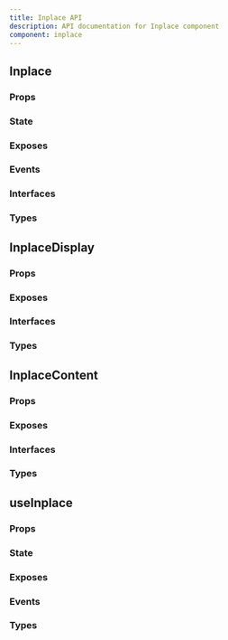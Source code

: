 ```yaml
---
title: Inplace API
description: API documentation for Inplace component
component: inplace
---
```


## Inplace

### Props

<DocTable name="Inplace" category="api" type="props" />

### State

<DocTable name="Inplace" category="api" type="state" />

### Exposes

<DocTable name="Inplace" category="api" type="exposes" />

### Events

<DocTable name="Inplace" category="api" type="events" />

### Interfaces

<DocTable name="Inplace" category="api" type="interfaces" />

### Types

<DocTable name="Inplace" category="api" type="types" />

## InplaceDisplay

### Props

<DocTable name="InplaceDisplay" category="api" type="props" />

### Exposes

<DocTable name="InplaceDisplay" category="api" type="exposes" />

### Interfaces

<DocTable name="InplaceDisplay" category="api" type="interfaces" />

### Types

<DocTable name="InplaceDisplay" category="api" type="types" />

## InplaceContent

### Props

<DocTable name="InplaceContent" category="api" type="props" />

### Exposes

<DocTable name="InplaceContent" category="api" type="exposes" />

### Interfaces

<DocTable name="InplaceContent" category="api" type="interfaces" />

### Types

<DocTable name="InplaceContent" category="api" type="types" />

## useInplace

### Props

<DocTable name="useInplace" category="api" type="props" />

### State

<DocTable name="useInplace" category="api" type="state" />

### Exposes

<DocTable name="useInplace" category="api" type="exposes" />

### Events

<DocTable name="useInplace" category="api" type="events" />

### Types

<DocTable name="useInplace" category="api" type="types" />
